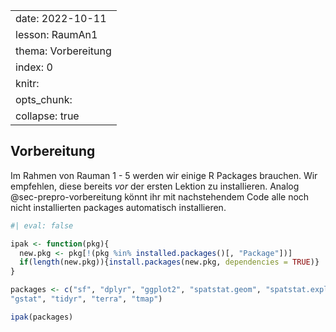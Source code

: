 

---
date: 2022-10-11
lesson: RaumAn1
thema: Vorbereitung
index: 0
knitr:
  opts_chunk: 
    collapse: true
---


## Vorbereitung {#sec-rauman-vorbereitung}

Im Rahmen von Rauman 1 - 5 werden wir einige R Packages brauchen. Wir empfehlen, diese bereits *vor* der ersten Lektion zu installieren. Analog @sec-prepro-vorbereitung könnt ihr mit nachstehendem Code alle noch nicht installierten packages automatisch installieren.

```r
#| eval: false

ipak <- function(pkg){
  new.pkg <- pkg[!(pkg %in% installed.packages()[, "Package"])]
  if(length(new.pkg)){install.packages(new.pkg, dependencies = TRUE)}
}

packages <- c("sf", "dplyr", "ggplot2", "spatstat.geom", "spatstat.explore", 
"gstat", "tidyr", "terra", "tmap")

ipak(packages)

```